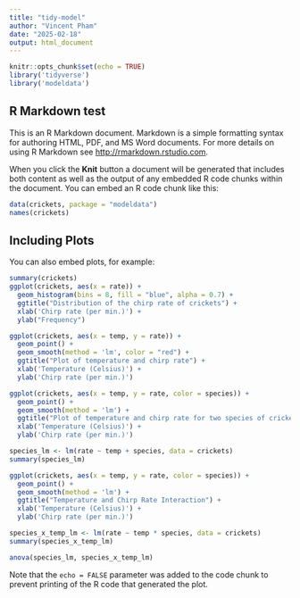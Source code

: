 ```yaml
---
title: "tidy-model"
author: "Vincent Pham"
date: "2025-02-18"
output: html_document
---
```


```r
knitr::opts_chunk$set(echo = TRUE)
library('tidyverse') 
library('modeldata') 

```

## R Markdown test

This is an R Markdown document. Markdown is a simple formatting syntax for authoring HTML, PDF, and MS Word documents. For more details on using R Markdown see <http://rmarkdown.rstudio.com>.

When you click the **Knit** button a document will be generated that includes both content as well as the output of any embedded R code chunks within the document. You can embed an R code chunk like this:

```r
data(crickets, package = "modeldata")
names(crickets)
```

## Including Plots

You can also embed plots, for example:

```r
summary(crickets)
ggplot(crickets, aes(x = rate)) +
  geom_histogram(bins = 8, fill = "blue", alpha = 0.7) + 
  ggtitle("Distribution of the chirp rate of crickets") +
  xlab('Chirp rate (per min.)') +
  ylab("Frequency")
```
```r
ggplot(crickets, aes(x = temp, y = rate)) +
  geom_point() + 
  geom_smooth(method = 'lm', color = "red") +
  ggtitle("Plot of temperature and chirp rate") +
  xlab('Temperature (Celsius)') +
  ylab('Chirp rate (per min.)')
```
```r
ggplot(crickets, aes(x = temp, y = rate, color = species)) +
  geom_point() + 
  geom_smooth(method = 'lm') +
  ggtitle("Plot of temperature and chirp rate for two species of crickets") +
  xlab('Temperature (Celsius)') +
  ylab('Chirp rate (per min.)')

species_lm <- lm(rate ~ temp + species, data = crickets)
summary(species_lm)
```
```r
ggplot(crickets, aes(x = temp, y = rate, color = species)) +
  geom_point() + 
  geom_smooth(method = 'lm') +
  ggtitle("Temperature and Chirp Rate Interaction") +
  xlab('Temperature (Celsius)') +
  ylab('Chirp rate (per min.)')

species_x_temp_lm <- lm(rate ~ temp * species, data = crickets)
summary(species_x_temp_lm)

anova(species_lm, species_x_temp_lm)
```


Note that the `echo = FALSE` parameter was added to the code chunk to prevent printing of the R code that generated the plot.
